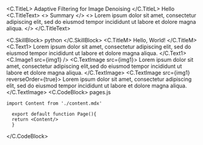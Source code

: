 
<C.TitleL>
Adaptive Filtering for Image Denoising
</C.TitleL>
 <DisplayCard>
 Hello
 </DisplayCard>
<C.TitleText>
<>
Summary
</>
<>
Lorem ipsum dolor sit amet, consectetur adipiscing elit, sed do eiusmod tempor incididunt ut labore et dolore magna aliqua.
</>
</C.TitleText>

 <C.SkillBlock>
python
</C.SkillBlock>
<C.TitleM>
Hello, World!
</C.TitleM>
<C.Text1>
  Lorem ipsum dolor sit amet, consectetur adipiscing elit, sed do eiusmod tempor
  incididunt ut labore et dolore magna aliqua.
</C.Text1>
<C.Image1 src={img1} />
<C.TextImage src={img1}>
  Lorem ipsum dolor sit amet, consectetur adipiscing elit,sed do eiusmod tempor
  incididunt ut labore et dolore magna aliqua.
</C.TextImage>
<C.TextImage src={img1} reverseOrder={true}>
  Lorem ipsum dolor sit amet, consectetur adipiscing elit, sed do eiusmod tempor
  incididunt ut labore et dolore magna aliqua.
</C.TextImage>
<C.CodeBlock>
  <span>
  pages.js
  </span>
  ```
  import Content from './content.mdx'

    export default function Page(){
    return <Content/>
    }
  ```
</C.CodeBlock>



